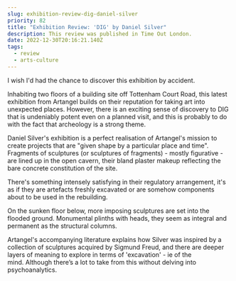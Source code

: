 ```yaml
---
slug: exhibition-review-dig-daniel-silver
priority: 82
title: "Exhibition Review: 'DIG' by Daniel Silver"
description: This review was published in Time Out London.
date: 2022-12-30T20:16:21.140Z
tags:
  - review
  - arts-culture
---
```

I wish I'd had the chance to discover this exhibition by accident.

Inhabiting two floors of a building site off Tottenham Court Road, this latest exhibition from Artangel builds on their reputation for taking art into unexpected places. However, there is an exciting sense of discovery to DIG that is undeniably potent even on a planned visit, and this is probably to do with the fact that archeology is a strong theme.

Daniel Silver's exhibition is a perfect realisation of Artangel's mission to create projects that are "given shape by a particular place and time". Fragments of sculptures (or sculptures of fragments) - mostly figurative - are lined up in the open cavern, their bland plaster makeup reflecting the bare concrete constitution of the site. 

There's something intensely satisfying in their regulatory arrangement, it's as if they are artefacts freshly excavated or are somehow components about to be used in the rebuilding.

On the sunken floor below, more imposing sculptures are set into the flooded ground. Monumental plinths with heads, they seem as integral and permanent as the structural columns.

Artangel's accompanying literature explains how Silver was inspired by a collection of sculptures acquired by Sigmund Freud, and there are deeper layers of meaning to explore in terms of 'excavation' - ie of the mind. Although there’s a lot to take from this without delving into psychoanalytics.